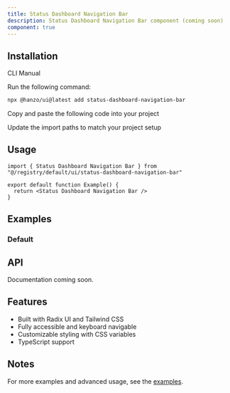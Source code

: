 ```yaml
---
title: Status Dashboard Navigation Bar
description: Status Dashboard Navigation Bar component (coming soon)
component: true
---
```


<ComponentPreview name="status-dashboard-navigation-bar-demo" />

## Installation

<Tabs defaultValue="cli">

<TabsList>
  <TabsTrigger value="cli">CLI</TabsTrigger>
  <TabsTrigger value="manual">Manual</TabsTrigger>
</TabsList>

<TabsContent value="cli">

<Steps>

<Step>Run the following command:</Step>

```bash
npx @hanzo/ui@latest add status-dashboard-navigation-bar
```

</Steps>

</TabsContent>

<TabsContent value="manual">

<Steps>

<Step>Copy and paste the following code into your project</Step>

<ComponentSource name="status-dashboard-navigation-bar" />

<Step>Update the import paths to match your project setup</Step>

</Steps>

</TabsContent>

</Tabs>

## Usage

```tsx
import { Status Dashboard Navigation Bar } from "@/registry/default/ui/status-dashboard-navigation-bar"

export default function Example() {
  return <Status Dashboard Navigation Bar />
}
```

## Examples

### Default

<ComponentPreview name="status-dashboard-navigation-bar-demo" />

## API

Documentation coming soon.

## Features

- Built with Radix UI and Tailwind CSS
- Fully accessible and keyboard navigable
- Customizable styling with CSS variables
- TypeScript support

## Notes

For more examples and advanced usage, see the [examples](/examples).
